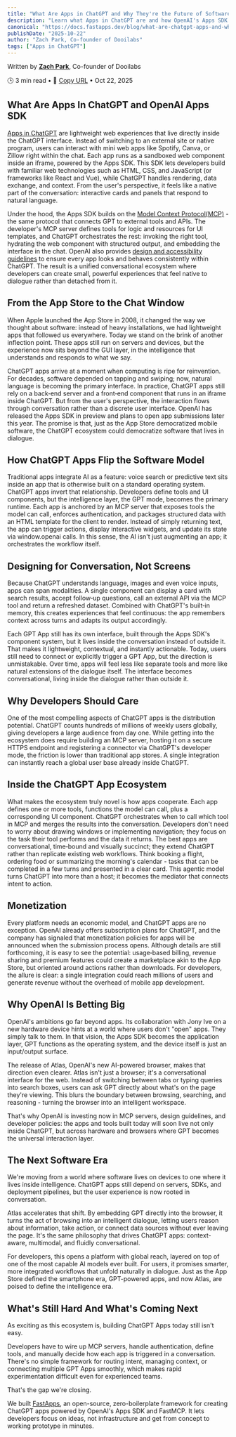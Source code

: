 ```yaml
---
title: "What Are Apps in ChatGPT and Why They're the Future of Software"
description: "Learn what Apps in ChatGPT are and how OpenAI's Apps SDK powers a new generation of conversational, AI-driven software."
canonical: "https://docs.fastapps.dev/blog/what-are-chatgpt-apps-and-why-they-are-the-future-of-software"
publishDate: "2025-10-22"
author: "Zach Park, Co-founder of Dooilabs"
tags: ["Apps in ChatGPT"]
---
```


Written by [**Zach Park**](https://www.linkedin.com/in/zachhere/), Co-founder of Dooilabs

🕒 3 min read • 🔗 [Copy URL](https://docs.fastapps.dev/blog/what-are-chatgpt-apps-and-why-they-are-the-future-of-software) • Oct 22, 2025

## What Are Apps In ChatGPT and OpenAI Apps SDK

[Apps in ChatGPT](https://openai.com/index/introducing-apps-in-chatgpt/) are lightweight web experiences that live directly inside the ChatGPT interface. Instead of switching to an external site or native program, users can interact with mini web apps like Spotify, Canva, or Zillow right within the chat. Each app runs as a sandboxed web component inside an iframe, powered by the Apps SDK. This SDK lets developers build with familiar web technologies such as HTML, CSS, and JavaScript (or frameworks like React and Vue), while ChatGPT handles rendering, data exchange, and context. From the user's perspective, it feels like a native part of the conversation: interactive cards and panels that respond to natural language.

Under the hood, the Apps SDK builds on the [Model Context Protocol(MCP)](https://modelcontextprotocol.io/docs/getting-started/intro) - the same protocol that connects GPT to external tools and APIs. The developer's MCP server defines tools for logic and resources for UI templates, and ChatGPT orchestrates the rest: invoking the right tool, hydrating the web component with structured output, and embedding the interface in the chat. OpenAI also provides [design and accessibility guidelines](https://developers.openai.com/apps-sdk/concepts/design-guidelines) to ensure every app looks and behaves consistently within ChatGPT. The result is a unified conversational ecosystem where developers can create small, powerful experiences that feel native to dialogue rather than detached from it.

## From the App Store to the Chat Window

When Apple launched the App Store in 2008, it changed the way we thought about software: instead of heavy installations, we had lightweight apps that followed us everywhere. Today we stand on the brink of another inflection point. These apps still run on servers and devices, but the experience now sits beyond the GUI layer, in the intelligence that understands and responds to what we say.

ChatGPT apps arrive at a moment when computing is ripe for reinvention. For decades, software depended on tapping and swiping; now, natural language is becoming the primary interface. In practice, ChatGPT apps still rely on a back‑end server and a front‑end component that runs in an iframe inside ChatGPT. But from the user's perspective, the interaction flows through conversation rather than a discrete user interface. OpenAI has released the Apps SDK in preview and plans to open app submissions later this year. The promise is that, just as the App Store democratized mobile software, the ChatGPT ecosystem could democratize software that lives in dialogue.

## How ChatGPT Apps Flip the Software Model

Traditional apps integrate AI as a feature: voice search or predictive text sits inside an app that is otherwise built on a standard operating system. ChatGPT apps invert that relationship. Developers define tools and UI components, but the intelligence layer, the GPT mode, becomes the primary runtime. Each app is anchored by an MCP server that exposes tools the model can call, enforces authentication, and packages structured data with an HTML template for the client to render. Instead of simply returning text, the app can trigger actions, display interactive widgets, and update its state via window.openai calls. In this sense, the AI isn't just augmenting an app; it orchestrates the workflow itself.

## Designing for Conversation, Not Screens

Because ChatGPT understands language, images and even voice inputs, apps can span modalities. A single component can display a card with search results, accept follow‑up questions, call an external API via the MCP tool and return a refreshed dataset. Combined with ChatGPT's built‑in memory, this creates experiences that feel continuous: the app remembers context across turns and adapts its output accordingly.

Each GPT App still has its own interface, built through the Apps SDK's component system, but it lives inside the conversation instead of outside it. That makes it lightweight, contextual, and instantly actionable. Today, users still need to connect or explicitly trigger a GPT App, but the direction is unmistakable. Over time, apps will feel less like separate tools and more like natural extensions of the dialogue itself. The interface becomes conversational, living inside the dialogue rather than outside it.

## Why Developers Should Care

One of the most compelling aspects of ChatGPT apps is the distribution potential. ChatGPT counts hundreds of millions of weekly users globally, giving developers a large audience from day one. While getting into the ecosystem does require building an MCP server, hosting it on a secure HTTPS endpoint and registering a connector via ChatGPT's developer mode, the friction is lower than traditional app stores. A single integration can instantly reach a global user base already inside ChatGPT.

## Inside the ChatGPT App Ecosystem

What makes the ecosystem truly novel is how apps cooperate. Each app defines one or more tools, functions the model can call, plus a corresponding UI component. ChatGPT orchestrates when to call which tool in MCP and merges the results into the conversation. Developers don't need to worry about drawing windows or implementing navigation; they focus on the task their tool performs and the data it returns. The best apps are conversational, time‑bound and visually succinct; they extend ChatGPT rather than replicate existing web workflows. Think booking a flight, ordering food or summarizing the morning's calendar - tasks that can be completed in a few turns and presented in a clear card. This agentic model turns ChatGPT into more than a host; it becomes the mediator that connects intent to action.

## Monetization

Every platform needs an economic model, and ChatGPT apps are no exception. OpenAI already offers subscription plans for ChatGPT, and the company has signaled that monetization policies for apps will be announced when the submission process opens. Although details are still forthcoming, it is easy to see the potential: usage‑based billing, revenue sharing and premium features could create a marketplace akin to the App Store, but oriented around actions rather than downloads. For developers, the allure is clear: a single integration could reach millions of users and generate revenue without the overhead of mobile app development.

## Why OpenAI Is Betting Big

OpenAI's ambitions go far beyond apps. Its collaboration with Jony Ive on a new hardware device hints at a world where users don't "open" apps. They simply talk to them. In that vision, the Apps SDK becomes the application layer, GPT functions as the operating system, and the device itself is just an input/output surface.

The release of Atlas, OpenAI's new AI-powered browser, makes that direction even clearer. Atlas isn't just a browser; it's a conversational interface for the web. Instead of switching between tabs or typing queries into search boxes, users can ask GPT directly about what's on the page they're viewing. This blurs the boundary between browsing, searching, and reasoning - turning the browser into an intelligent workspace.

That's why OpenAI is investing now in MCP servers, design guidelines, and developer policies: the apps and tools built today will soon live not only inside ChatGPT, but across hardware and browsers where GPT becomes the universal interaction layer.

## The Next Software Era

We're moving from a world where software lives on devices to one where it lives inside intelligence. ChatGPT apps still depend on servers, SDKs, and deployment pipelines, but the user experience is now rooted in conversation.

Atlas accelerates that shift. By embedding GPT directly into the browser, it turns the act of browsing into an intelligent dialogue, letting users reason about information, take action, or connect data sources without ever leaving the page. It's the same philosophy that drives ChatGPT apps: context-aware, multimodal, and fluidly conversational.

For developers, this opens a platform with global reach, layered on top of one of the most capable AI models ever built. For users, it promises smarter, more integrated workflows that unfold naturally in dialogue. Just as the App Store defined the smartphone era, GPT-powered apps, and now Atlas, are poised to define the intelligence era.

## What's Still Hard And What's Coming Next

As exciting as this ecosystem is, building ChatGPT Apps today still isn't easy.

Developers have to wire up MCP servers, handle authentication, define tools, and manually decide how each app is triggered in a conversation. There's no simple framework for routing intent, managing context, or connecting multiple GPT Apps smoothly, which makes rapid experimentation difficult even for experienced teams.

That's the gap we're closing.

We built [FastApps](https://www.fastapps.org/), an open-source, zero-boilerplate framework for creating ChatGPT apps powered by OpenAI's Apps SDK and FastMCP. It lets developers focus on ideas, not infrastructure and get from concept to working prototype in minutes.
